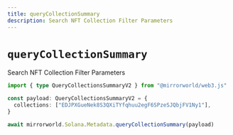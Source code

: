 ```yaml
---
title: queryCollectionSummary
description: Search NFT Collection Filter Parameters
---
```


# `queryCollectionSummary`

Search NFT Collection Filter Parameters

```ts
import { type QueryCollectionsSummaryV2 } from "@mirrorworld/web3.js"

const payload: QueryCollectionsSummaryV2 = {
  collections: ["EDJPXGueNek8S3QXiTYfqhuu2egF6SPzeSJQbjFV1Ny1"],
}

await mirrorworld.Solana.Metadata.queryCollectionSummary(payload)
```
